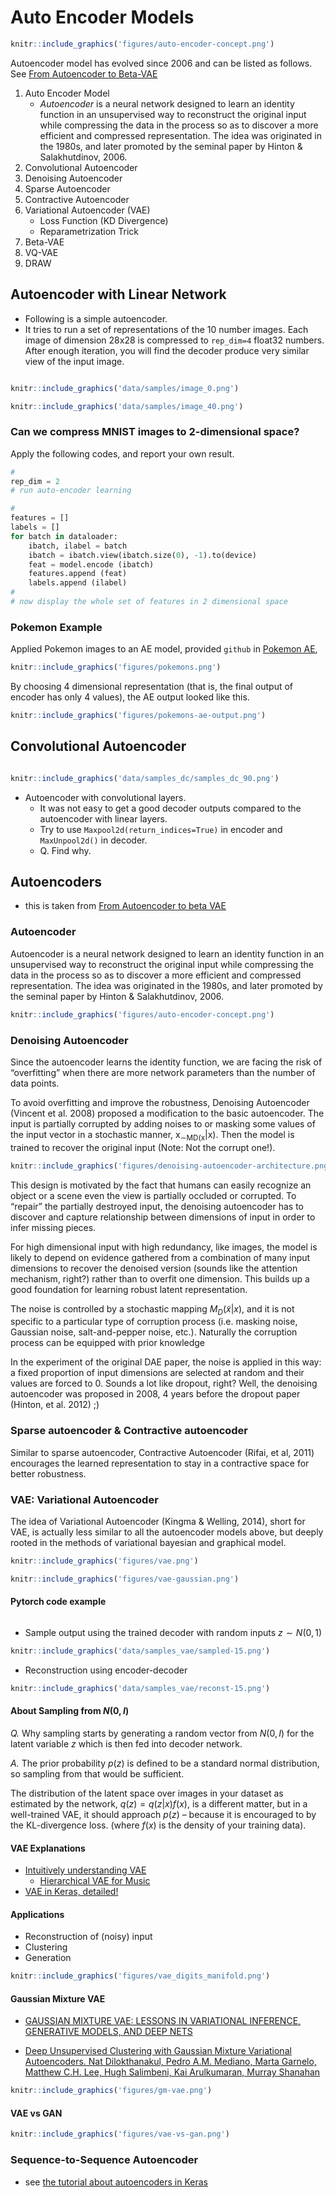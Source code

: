 
# Auto Encoder Models

```r
knitr::include_graphics('figures/auto-encoder-concept.png')
```

Autoencoder model has evolved since 2006 and can be listed as follows. See [From Autoencoder to Beta-VAE](https://lilianweng.github.io/lil-log/2018/08/12/from-autoencoder-to-beta-vae.html)

1. Auto Encoder Model
    - *Autoencoder* is a neural network designed to learn an identity function in an unsupervised way to reconstruct the original input while compressing the data in the process so as to discover a more efficient and compressed representation. The idea was originated in the 1980s, and later promoted by the seminal paper by Hinton & Salakhutdinov, 2006.

1. Convolutional Autoencoder
1. Denoising Autoencoder
1. Sparse Autoencoder
1. Contractive Autoencoder
1. Variational Autoencoder (VAE)
    - Loss Function (KD Divergence)
    - Reparametrization Trick
1. Beta-VAE
1. VQ-VAE
1. DRAW






## Autoencoder with Linear Network

- Following is a simple autoencoder.
- It tries to run a set of representations of the 10 number images. Each image of dimension 28x28 is compressed to `rep_dim=4` float32 numbers. After enough iteration, you will find the decoder produce very similar view of the input image.

```python
```

```r
knitr::include_graphics('data/samples/image_0.png')
```

```r
knitr::include_graphics('data/samples/image_40.png')
```


### Can we compress MNIST images to 2-dimensional space?
Apply the following codes, and report your own result.
```python
#
rep_dim = 2
# run auto-encoder learning

#
features = []
labels = []
for batch in dataloader:
    ibatch, ilabel = batch
    ibatch = ibatch.view(ibatch.size(0), -1).to(device)
    feat = model.encode (ibatch)
    features.append (feat)
    labels.append (ilabel)
#
# now display the whole set of features in 2 dimensional space

```

### Pokemon Example
Applied Pokemon images to an AE model, provided `github` in [Pokemon AE](https://github.com/niazangels/vae-pokedex/),
```r
knitr::include_graphics('figures/pokemons.png')
```
By choosing 4 dimensional representation (that is, the final output of encoder has only 4 values), the AE output looked like this.
```r
knitr::include_graphics('figures/pokemons-ae-output.png')
```



## Convolutional Autoencoder

```python
```

```r
knitr::include_graphics('data/samples_dc/samples_dc_90.png')
```

- Autoencoder with convolutional layers.
    - It was not easy to get a good decoder outputs compared to the autoencoder with linear layers.
    - Try to use `Maxpool2d(return_indices=True)` in encoder and `MaxUnpool2d()` in decoder.
    - Q. Find why.





## Autoencoders
- this is taken from [From Autoencoder to beta VAE](https://lilianweng.github.io/lil-log/2018/08/12/from-autoencoder-to-beta-vae.html)


### Autoencoder

Autoencoder is a neural network designed to learn an identity function in an unsupervised way to reconstruct the original input while compressing the data in the process so as to discover a more efficient and compressed representation. The idea was originated in the 1980s, and later promoted by the seminal paper by Hinton & Salakhutdinov, 2006.

```r
knitr::include_graphics('figures/auto-encoder-concept.png')
```


### Denoising Autoencoder
Since the autoencoder learns the identity function, we are facing the risk of “overfitting” when there are more network parameters than the number of data points.

To avoid overfitting and improve the robustness, Denoising Autoencoder (Vincent et al. 2008) proposed a modification to the basic autoencoder. The input is partially corrupted by adding noises to or masking some values of the input vector in a stochastic manner, x~∼MD(x~|x). Then the model is trained to recover the original input (Note: Not the corrupt one!).

```r
knitr::include_graphics('figures/denoising-autoencoder-architecture.png')
```
This design is motivated by the fact that humans can easily recognize an object or a scene even the view is partially occluded or corrupted. To “repair” the partially destroyed input, the denoising autoencoder has to discover and capture relationship between dimensions of input in order to infer missing pieces.

For high dimensional input with high redundancy, like images, the model is likely to depend on evidence gathered from a combination of many input dimensions to recover the denoised version (sounds like the attention mechanism, right?) rather than to overfit one dimension. This builds up a good foundation for learning robust latent representation.

The noise is controlled by a stochastic mapping $M_D(\tilde x|x)$, and it is not specific to a particular type of corruption process (i.e. masking noise, Gaussian noise, salt-and-pepper noise, etc.). Naturally the corruption process can be equipped with prior knowledge

In the experiment of the original DAE paper, the noise is applied in this way: a fixed proportion of input dimensions are selected at random and their values are forced to 0. Sounds a lot like dropout, right? Well, the denoising autoencoder was proposed in 2008, 4 years before the dropout paper (Hinton, et al. 2012) ;)


### Sparse autoencoder & Contractive autoencoder

Similar to sparse autoencoder, Contractive Autoencoder (Rifai, et al, 2011) encourages the learned representation to stay in a contractive space for better robustness.





### VAE: Variational Autoencoder

The idea of Variational Autoencoder (Kingma & Welling, 2014), short for VAE, is actually less similar to all the autoencoder models above, but deeply rooted in the methods of variational bayesian and graphical model.

```r
knitr::include_graphics('figures/vae.png')
```

```r
knitr::include_graphics('figures/vae-gaussian.png')
```

#### Pytorch code example

```python
```

- Sample output using the trained decoder with random inputs $z\sim N(0,1)$
```r
knitr::include_graphics('data/samples_vae/sampled-15.png')
```

- Reconstruction using encoder-decoder
```r
knitr::include_graphics('data/samples_vae/reconst-15.png')
```


#### About Sampling from $N(0,I)$

*Q.* Why sampling starts by generating a random vector from $N(0,I)$ for the latent variable $z$ which is then fed into decoder network.

*A.*
The prior probability $p(z)$ is defined to be a standard normal distribution, so sampling from that would be sufficient.

The distribution of the latent space over images in your dataset as estimated by the network, $q(z)=q(z|x)f(x)$, is a different matter, but in a well-trained VAE, it should approach $p(z)$ -- because it is encouraged to by the KL-divergence loss. (where $f(x)$ is the density of your training data).


#### VAE Explanations 
- [Intuitively understanding VAE](https://towardsdatascience.com/intuitively-understanding-variational-autoencoders-1bfe67eb5daf)
    - [Hierarchical VAE for Music](https://nips2017creativity.github.io/doc/Hierarchical_Variational_Autoencoders_for_Music.pdf)
- [VAE in Keras, detailed!](https://blog.keras.io/building-autoencoders-in-keras.html)

#### Applications
- Reconstruction of (noisy) input
- Clustering
- Generation

```r
knitr::include_graphics('figures/vae_digits_manifold.png')
```

#### Gaussian Mixture VAE
- [GAUSSIAN MIXTURE VAE: LESSONS IN VARIATIONAL INFERENCE, GENERATIVE MODELS, AND DEEP NETS](http://ruishu.io/2016/12/25/gmvae/)

- [Deep Unsupervised Clustering with Gaussian Mixture Variational Autoencoders. Nat Dilokthanakul, Pedro A.M. Mediano, Marta Garnelo, Matthew C.H. Lee, Hugh Salimbeni, Kai Arulkumaran, Murray Shanahan](https://arxiv.org/pdf/1611.02648.pdf)

```r
knitr::include_graphics('figures/gm-vae.png')
```


#### VAE vs GAN

```r
knitr::include_graphics('figures/vae-vs-gan.png')
```




### Sequence-to-Sequence Autoencoder
- see [the tutorial about autoencoders in Keras](https://blog.keras.io/building-autoencoders-in-keras.html)
